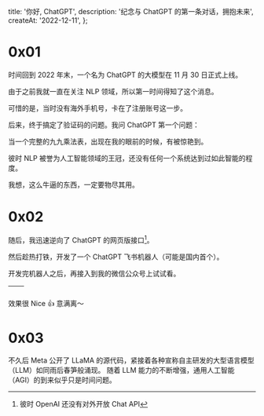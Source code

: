   title: '你好, ChatGPT',
  description: '纪念与 ChatGPT 的第一条对话，拥抱未来',
  createAt: '2022-12-11',
};

# 0x01

时间回到 2022 年末，一个名为 ChatGPT 的大模型在 11 月 30 日正式上线。

由于之前我就一直在关注 NLP 领域，所以第一时间得知了这个消息。

可惜的是，当时没有海外手机号，卡在了注册账号这一步。


<BaseImage src={chatgptRelease.src} alt="2022年12月1日，关注到 ChatGPT" />

后来，终于搞定了验证码的问题。我问 ChatGPT 第一个问题：


<BaseImage src={firstChat.src} alt="2022年12月5日，我问 ChatGPT 的第一个问题" />

当一个完整的九九乘法表，出现在我的眼前的时候，有被惊艳到。

彼时 NLP 被誉为人工智能领域的王冠，还没有任何一个系统达到过如此智能的程度。

我想，这么牛逼的东西，一定要物尽其用。

# 0x02

随后，我迅速逆向了 ChatGPT 的网页版接口[^1]。


<BaseImage
  src={chatApi.src}
  alt="2022年12月5日，完成 ChatGPT 网页版接口逆向工作"
/>

然后趁热打铁，开发了一个 ChatGPT 飞书机器人（可能是国内首个）。


<BaseImage
  src={feishuCommit.src}
  alt="2022年12月11日，开始开发飞书 ChatGPT 机器人"
/>

开发完机器人之后，再接入到我的微信公众号上试试看。



| <TableImage src={feishuBot.src} alt="飞书 ChatGPT 机器人开发完毕" /> | <TableImage src={wechatGpt.src} alt="接入 ChatGPT 到我的微信公众号"/> |
| :------------------------------------------------------------------: | :-------------------------------------------------------------------: |

效果很 Nice 👍 意满离～

# 0x03

不久后 Meta 公开了 LLaMA 的源代码，紧接着各种宣称自主研发的大型语言模型（LLM）如同雨后春笋般涌现。
随着 LLM 能力的不断增强，通用人工智能（AGI）的到来似乎只是时间问题。


<BaseImage src={llms.src} alt="LLMs 发展历史" />

[^1]: 彼时 OpenAI 还没有对外开放 Chat API
